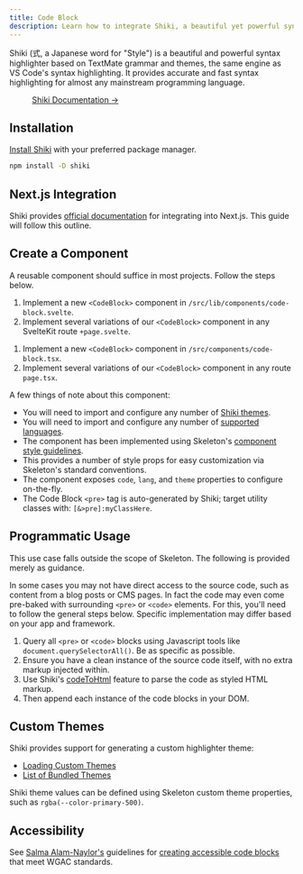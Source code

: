 ```yaml
---
title: Code Block
description: Learn how to integrate Shiki, a beautiful yet powerful syntax highlighter.
---
```







<p class="text-xl">
	Shiki (式, a Japanese word for "Style") is a beautiful and powerful syntax highlighter based on TextMate grammar and themes, the same
	engine as VS Code's syntax highlighting. It provides accurate and fast syntax highlighting for almost any mainstream programming language.
</p>

<figure class="card-filled-enhanced flex justify-center gap-4 p-8">
	<a href="https://shiki.style/" target="_blank" class="btn preset-filled">
		Shiki Documentation &rarr;
	</a>
</figure>

## Installation

[Install Shiki](https://shiki.style/guide/install) with your preferred package manager.

```bash
npm install -D shiki
```

<Framework id="react">

## Next.js Integration

Shiki provides [official documentation](https://shiki.style/packages/next) for integrating into Next.js. This guide will follow this outline.

</Framework>

## Create a Component

A reusable component should suffice in most projects. Follow the steps below.

<Framework id="svelte">

1. Implement a new `<CodeBlock>` component in `/src/lib/components/code-block.svelte`.
2. Implement several variations of our `<CodeBlock>` component in any SvelteKit route `+page.svelte`.

</Framework>

<Framework id="react">

1. Implement a new `<CodeBlock>` component in `/src/components/code-block.tsx`.
2. Implement several variations of our `<CodeBlock>` component in any route `page.tsx`.

</Framework>

<Framework id="svelte">
	<Preview framework="svelte" files={{ 'app.svelte': SveltePageRaw, 'code-block.svelte': SvelteCodeBlockRaw }} client:visible>
		<SveltePage client:visible />
	</Preview>
</Framework>

<Framework id="react">
	<Preview framework="react" files={{ 'app.tsx': ReactPageRaw, 'code-block.tsx': ReactCodeBlockRaw }} client:visible>
		<ReactPage client:visible />
	</Preview>
</Framework>

A few things of note about this component:

- You will need to import and configure any number of [Shiki themes](https://shiki.style/themes).
- You will need to import and configure any number of [supported languages](https://shiki.style/languages).
- The component has been implemented using Skeleton's [component style guidelines](http://localhost:4321/docs/resources/contribute/components).
- This provides a number of style props for easy customization via Skeleton's standard conventions.
- The component exposes `code`, `lang`, and `theme` properties to configure on-the-fly.
- The Code Block `<pre>` tag is auto-generated by Shiki; target utility classes with: `[&>pre]:myClassHere`.

## Programmatic Usage

<Alert type="warning">
	<p>This use case falls outside the scope of Skeleton. The following is provided merely as guidance.</p>
</Alert>

In some cases you may not have direct access to the source code, such as content from a blog posts or CMS pages. In fact the code may even come pre-baked with surrounding `<pre>` or `<code>` elements. For this, you'll need to follow the general steps below. Specific implementation may differ based on your app and framework.

1. Query all `<pre>` or `<code>` blocks using Javascript tools like `document.querySelectorAll()`. Be as specific as possible.
2. Ensure you have a clean instance of the source code itself, with no extra markup injected within.
3. Use Shiki's [codeToHtml](https://shiki.style/guide/install#shorthands) feature to parse the code as styled HTML markup.
4. Then append each instance of the code blocks in your DOM.

## Custom Themes

Shiki provides support for generating a custom highlighter theme:

- [Loading Custom Themes](https://shiki.style/guide/load-theme)
- [List of Bundled Themes](https://shiki.style/themes)

Shiki theme values can be defined using Skeleton custom theme properties, such as `rgba(--color-primary-500)`.

## Accessibility

See [Salma Alam-Naylor's](https://whitep4nth3r.com/about/) guidelines for [creating accessible code blocks](https://whitep4nth3r.com/blog/how-to-make-your-code-blocks-accessible-on-your-website/) that meet WGAC standards.
